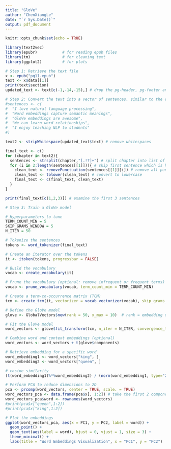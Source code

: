 ---
title: "GloVe"
author: "ChenXiangLe"
date: "`r Sys.Date()`"
output: pdf_document
---

```{r setup, include=FALSE}
knitr::opts_chunk$set(echo = TRUE)
```

```{r, warning=FALSE}
library(text2vec)
library(epubr)           # for reading epub files
library(tm)              # for cleaning text
library(ggplot2)         # for plots
```

```{r}
# Step 1: Retrieve the text file
x <- epub("pg11.epub")
text <- x$data[[1]]
print(text$section)
updated_text <- text[c(-1,-14,-15),] # drop the pg-header, pg-footer and coverpage-wrapper
```
```{r}
# Step 2: Convert the text into a vector of sentences, similar to the example in lecture
#sentences <- c(
#  "I love natural language processing",
#  "Word embeddings capture semantic meanings",
#  "GloVe embeddings are awesome",
#  "We can learn word relationships",
#  "I enjoy teaching NLP to students"
#)

text2 <- stripWhitespace(updated_text$text) # remove whitespaces

final_text <- c()
for (chapter in text2){
  sentences <- strsplit(chapter,"[.!?]+") # split chapter into list of sentences
  for (i in 2:length(sentences[[1]])){ # skip first sentence which is header "Chapter [roman_numeral]" 
    clean_text <- removePunctuation(sentences[[1]][i]) # remove all punctuation
    clean_text <- tolower(clean_text) # convert to lowercase
    final_text <- c(final_text, clean_text)
  }
}

print(final_text[c(1,2,3)]) # examine the first 3 sentences
```

```{r}
# Step 3: Train a GloVe model

# Hyperparameters to tune
TERM_COUNT_MIN = 5
SKIP_GRAMS_WINDOW = 5
N_ITER = 50

# Tokenize the sentences
tokens <- word_tokenizer(final_text)

# Create an iterator over the tokens
it <- itoken(tokens, progressbar = FALSE)

# Build the vocabulary
vocab <- create_vocabulary(it)

# Prune the vocabulary (optional: remove infrequent or frequent terms)
vocab <- prune_vocabulary(vocab, term_count_min = TERM_COUNT_MIN)

# Create a term-co-occurrence matrix (TCM)
tcm <- create_tcm(it, vectorizer = vocab_vectorizer(vocab), skip_grams_window = SKIP_GRAMS_WINDOW)

# Define the GloVe model
glove <- GlobalVectors$new(rank = 50, x_max = 10)  # rank = embedding dimensions

# Fit the GloVe model
word_vectors <- glove$fit_transform(tcm, n_iter = N_ITER, convergence_tol = 0.01)

# Combine word and context embeddings (optional)
word_vectors <- word_vectors + t(glove$components)
```

```{r}
# Retrieve embedding for a specific word
word_embedding1 <- word_vectors["king", ]
word_embedding2 <- word_vectors["queen", ]

# cosine similarity
(t(word_embedding1)%*%word_embedding2) / (norm(word_embedding1, type="2")*norm(word_embedding2, type="2")) 
```

```{r}
# Perform PCA to reduce dimensions to 2D
pca <- prcomp(word_vectors, center = TRUE, scale. = TRUE)
word_vectors_pca <- data.frame(pca$x[, 1:2]) # take the first 2 components only out of 50
word_vectors_pca$word <- rownames(word_vectors)
#print(pca$x["queen",1:2])
#print(pca$x["king",1:2])
```

```{r}
# Plot the embeddings
ggplot(word_vectors_pca, aes(x = PC1, y = PC2, label = word)) +
  geom_point() +
  geom_text(aes(label = word), hjust = 0, vjust = 1, size = 3) +
  theme_minimal() +
  labs(title = "Word Embeddings Visualization", x = "PC1", y = "PC2")
```

